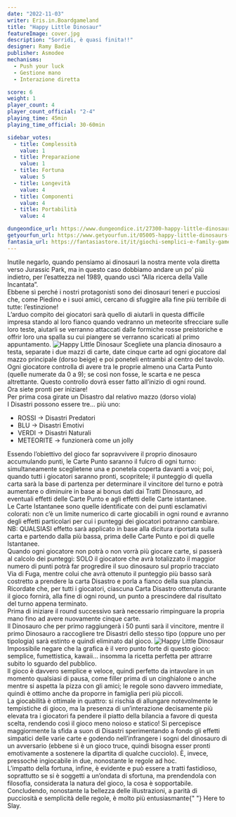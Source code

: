 ```yaml
---
date: "2022-11-03"
writer: Eris.in.Boardgameland
title: "Happy Little Dinosaur"
featureImage: cover.jpg
description: "Sorridi, è quasi finita!!"
designer: Ramy Badie
publisher: Asmodee
mechanisms:
  - Push your luck
  - Gestione mano
  - Interazione diretta

score: 6
weight: 1
player_count: 4
player_count_official: "2-4"
playing_time: 45min
playing_time_official: 30-60min

sidebar_votes:
  - title: Complessità
    value: 1
  - title: Preparazione
    value: 1
  - title: Fortuna
    value: 5
  - title: Longevità
    value: 4
  - title: Componenti
    value: 4
  - title: Portabilità
    value: 4

dungeondice_url: https://www.dungeondice.it/27300-happy-little-dinosaurs.html
getyourfun_url: https://www.getyourfun.it/05005-happy-little-dinosaurs-giochi-di-carte.html
fantasia_url: https://fantasiastore.it/it/giochi-semplici-e-family-games/15095-happy-little-dinosaurs-ita.html
---
```


<Setting>
  Inutile negarlo, quando pensiamo ai dinosauri la nostra mente vola diretta
  verso Jurassic Park, ma in questo caso dobbiamo andare un po’ più indietro,
  per l’esattezza nel 1989, quando uscì “Alla ricerca della Valle Incantata”.
  <br />
  Ebbene sì perché i nostri protagonisti sono dei dinosauri teneri e pucciosi
  che, come Piedino e i suoi amici, cercano di sfuggire alla fine più terribile
  di tutte: l’estinzione!
  <br />
  L’arduo compito dei giocatori sarà quello di aiutarli in questa difficile
  impresa stando al loro fianco quando vedranno un meteorite sfrecciare sulle
  loro teste, aiutarli se verranno attaccati dalle formiche rosse preistoriche e
  offrir loro una spalla su cui piangere se verranno scaricati al primo
  appuntamento.
</Setting>

<img src="./game1.jpg" alt="Happy Little Dinosaur" />

<Rules>
  Scegliete una plancia dinosauro a testa, separate i due mazzi di carte, date
  cinque carte ad ogni giocatore dal mazzo principale (dorso beige) e poi
  poneteli entrambi al centro del tavolo. Ogni giocatore controlla di avere tra
  le proprie almeno una Carta Punto (quelle numerate da 0 a 9); se così non
  fosse, le scarta e ne pesca altrettante. Questo controllo dovrà esser fatto
  all’inizio di ogni round.
  <br />
  Ora siete pronti per iniziare!
  <br />
  Per prima cosa girate un Disastro dal relativo mazzo (dorso viola)
  <br />I Disastri possono essere tre… più uno:
  <ul>
    <li>ROSSI -&gt; Disastri Predatori</li>
    <li>BLU -&gt; Disastri Emotivi</li>
    <li>VERDI -&gt; Disastri Naturali</li>
    <li>METEORITE -&gt; funzionerà come un jolly</li>
  </ul>
  Essendo l’obiettivo del gioco far sopravvivere il proprio dinosauro accumulando
  punti, le Carte Punto saranno il fulcro di ogni turno: simultaneamente sceglietene
  una e ponetela coperta davanti a voi; poi, quando tutti i giocatori saranno pronti,
  scopritele; il punteggio di quella carta sarà la base di partenza per determinare
  il vincitore del turno e potrà aumentare o diminuire in base ai bonus dati dai
  Tratti Dinosauro, ad eventuali effetti delle Carte Punto e agli effetti delle Carte
  istantanee.
  <br />
  Le Carte Istantanee sono quelle identificate con dei punti esclamativi colorati:
  non c’è un limite numerico di carte giocabili in ogni round e avranno degli effetti
  particolari per cui i punteggi dei giocatori potranno cambiare.
  <br />
  NB: QUALSIASI effetto sarà applicato in base alla dicitura riportata sulla carta
  e partendo dalla più bassa, prima delle Carte Punto e poi di quelle Istantanee.
  <br />
  Quando ogni giocatore non potrà o non vorrà più giocare carte, si passerà al calcolo
  dei punteggi: SOLO il giocatore che avrà totalizzato il maggior numero di punti
  potrà far progredire il suo dinosauro sul proprio tracciato Via di Fuga, mentre
  colui che avrà ottenuto il punteggio più basso sarà costretto a prendere la carta
  Disastro e porla a fianco della sua plancia.
  <br />
  Ricordate che, per tutti i giocatori, ciascuna Carta Disastro ottenuta durante
  il gioco fornirà, alla fine di ogni round, un punto a prescindere dal risultato
  del turno appena terminato.
  <br />
  Prima di iniziare il round successivo sarà necessario rimpinguare la propria mano
  fino ad avere nuovamente cinque carte.
  <br />
  Il Dinosauro che per primo raggiungerà i 50 punti sarà il vincitore, mentre il
  primo Dinosauro a raccogliere tre Disastri dello stesso tipo (oppure uno per tipologia)
  sarà estinto e quindi eliminato dal gioco.
</Rules>

<img src="./game2.jpg" alt="Happy Little Dinosaur" />

<Feedback>
  Impossibile negare che la grafica è il vero punto forte di questo gioco:
  semplice, fumettistica, kawaii… insomma la ricetta perfetta per attrarre
  subito lo sguardo del pubblico.
  <br />
  Il gioco è davvero semplice e veloce, quindi perfetto da intavolare in un
  momento qualsiasi di pausa, come filler prima di un cinghialone o anche mentre
  si aspetta la pizza con gli amici; le regole sono davvero immediate, quindi è
  ottimo anche da proporre in famiglia peri più piccoli.
  <br />
  La giocabilità è ottimale in quattro: si rischia di allungare notevolmente le
  tempistiche di gioco, ma la presenza di un’interazione decisamente più elevata
  tra i giocatori fa pendere il piatto della bilancia a favore di questa scelta,
  rendendo così il gioco meno noioso e statico! Si percepisce maggiormente la
  sfida a suon di Disastri sperimentando a fondo gli effetti simpatici delle
  varie carte e godendo nell’infrangere i sogni del dinosauro di un avversario
  (ebbene sì è un gioco truce, quindi bisogna esser pronti emotivamente a
  sostenere la dipartita di qualche cucciolo). È, invece, pressoché ingiocabile
  in due, nonostante le regole ad hoc.
  <br />
  L’impatto della fortuna, infine, è evidente e può essere a tratti fastidioso,
  soprattutto se si è soggetti a un’ondata di sfortuna, ma prendendola con
  filosofia, considerata la natura del gioco, la cosa è sopportabile.
  <br />
  Concludendo, nonostante la bellezza delle illustrazioni, a parità di
  pucciosità e semplicità delle regole, è molto più entusiasmante{" "}
  <Link to="/reviews/here-to-slay/">Here to Slay</Link>.
</Feedback>
